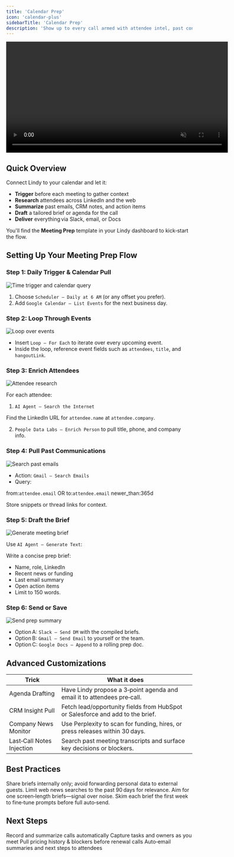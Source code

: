```yaml
---
title: 'Calendar Prep'
icon: 'calendar-plus'
sidebarTitle: 'Calendar Prep'
description: 'Show up to every call armed with attendee intel, past context, and a crisp agenda.'
---
```


<div style={{ display: 'flex', justifyContent: 'center', margin: '2rem 0' }}>
  <div className="video-card">
    <video
      src="https://lindyfiles.nyc3.cdn.digitaloceanspaces.com/triggers.mp4"
      width="600"
      autoPlay
      muted
      loop
      playsInline
      style={{ display: 'block', width: '100%', borderRadius: '16px' }}
    />
  </div>
</div>

## Quick Overview

Connect Lindy to your calendar and let it:

- **Trigger** before each meeting to gather context  
- **Research** attendees across LinkedIn and the web  
- **Summarize** past emails, CRM notes, and action items  
- **Draft** a tailored brief or agenda for the call  
- **Deliver** everything via Slack, email, or Docs  

You'll find the **Meeting Prep** template in your Lindy dashboard to kick‑start the flow.

## Setting Up Your Meeting Prep Flow

### Step&nbsp;1: Daily Trigger & Calendar Pull

<Frame>
  <img src="/lindy-brand-assets/placeholder.png" alt="Time trigger and calendar query" />
</Frame>

1. Choose `Scheduler – Daily at 6 AM` (or any offset you prefer).  
2. Add `Google Calendar – List Events` for the next business day.  

### Step&nbsp;2: Loop Through Events

<Frame>
  <img src="/lindy-brand-assets/placeholder.png" alt="Loop over events" />
</Frame>

- Insert `Loop – For Each` to iterate over every upcoming event.  
- Inside the loop, reference event fields such as `attendees`, `title`, and `hangoutLink`.

### Step&nbsp;3: Enrich Attendees

<Frame>
  <img src="/lindy-brand-assets/placeholder.png" alt="Attendee research" />
</Frame>

For each attendee:

1. `AI Agent – Search the Internet`  

Find the LinkedIn URL for `attendee.name` at `attendee.company`.

2. `People Data Labs – Enrich Person` to pull title, phone, and company info.

### Step&nbsp;4: Pull Past Communications

<Frame>
<img src="/lindy-brand-assets/placeholder.png" alt="Search past emails" />
</Frame>

- Action: `Gmail – Search Emails`  
- Query:

from:`attendee.email` OR to:`attendee.email` newer_than:365d

Store snippets or thread links for context.

### Step 5: Draft the Brief

<Frame>
<img src="/lindy-brand-assets/placeholder.png" alt="Generate meeting brief" />
</Frame>

Use `AI Agent – Generate Text`:

Write a concise prep brief:
- Name, role, LinkedIn
- Recent news or funding
- Last email summary
- Open action items
- Limit to 150 words.


### Step 6: Send or Save

<Frame>
  <img src="/lindy-brand-assets/placeholder.png" alt="Send prep summary" />
</Frame>

- Option A: `Slack – Send DM` with the compiled briefs.  
- Option B: `Gmail – Send Email` to yourself or the team.  
- Option C: `Google Docs – Append` to a rolling prep doc.

## Advanced Customizations

| Trick                     | What it does                                                                  |
|---------------------------|--------------------------------------------------------------------------------|
| Agenda Drafting           | Have Lindy propose a 3‑point agenda and email it to attendees pre‑call.        |
| CRM Insight Pull          | Fetch lead/opportunity fields from HubSpot or Salesforce and add to the brief. |
| Company News Monitor      | Use Perplexity to scan for funding, hires, or press releases within 30 days.    |
| Last‑Call Notes Injection | Search past meeting transcripts and surface key decisions or blockers.         |

## Best Practices

<AccordionGroup>
  <Accordion title="Respect Attendee Privacy">
    Share briefs internally only; avoid forwarding personal data to external guests.
  </Accordion>
  
  <Accordion title="Keep Research Timely">
    Limit web news searches to the past 90 days for relevance.
  </Accordion>
  
  <Accordion title="Stay Concise">
    Aim for one screen‑length briefs—signal over noise.
  </Accordion>
  
  <Accordion title="Automate, Then Review">
    Skim each brief the first week to fine‑tune prompts before full auto‑send.
  </Accordion>
</AccordionGroup>

## Next Steps

<CardGroup cols={2}>
  <Card title="Meeting Notetaker" href="/tutorials/meeting-notetaker" icon="file-alt">
    Record and summarize calls automatically
  </Card>
  <Card title="Action Item Tracker" href="/tutorials/action-tracker" icon="check">
    Capture tasks and owners as you meet
  </Card>
  <Card title="Deal Desk Prep" href="/tutorials/deal-desk-prep" icon="handshake">
    Pull pricing history & blockers before renewal calls
  </Card>
  <Card title="Post‑Meeting Recaps" href="/tutorials/post-meeting-recap" icon="paper-plane">
    Auto‑email summaries and next steps to attendees
  </Card>
</CardGroup>
